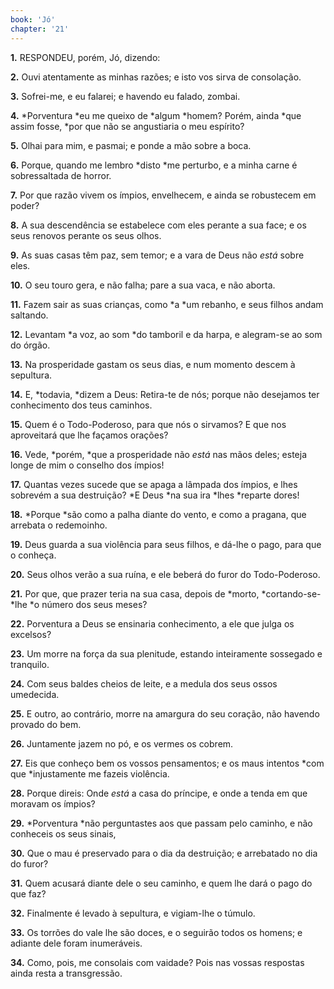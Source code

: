 ```yaml
---
book: 'Jó'
chapter: '21'
---
```


**1.** RESPONDEU, porém, Jó, dizendo:

**2.** Ouvi atentamente as minhas razões; e isto vos sirva de consolação.

**3.** Sofrei-me, e eu falarei; e havendo eu falado, zombai.

**4.** *Porventura *eu me queixo de *algum *homem? Porém, ainda *que assim fosse, *por que não se angustiaria o meu espírito?

**5.** Olhai para mim, e pasmai; e ponde a mão sobre a boca.

**6.** Porque, quando me lembro *disto *me perturbo, e a minha carne é sobressaltada de horror.

**7.** Por que razão vivem os ímpios, envelhecem, e ainda se robustecem em poder?

**8.** A sua descendência se estabelece com eles perante a sua face; e os seus renovos perante os seus olhos.

**9.** As suas casas têm paz, sem temor; e a vara de Deus não *está* sobre eles.

**10.** O seu touro gera, e não falha; pare a sua vaca, e não aborta.

**11.** Fazem sair as suas crianças, como *a *um rebanho, e seus filhos andam saltando.

**12.** Levantam *a voz, ao som *do tamboril e da harpa, e alegram-se ao som do órgão.

**13.** Na prosperidade gastam os seus dias, e num momento descem à sepultura.

**14.** E, *todavia, *dizem a Deus: Retira-te de nós; porque não desejamos ter conhecimento dos teus caminhos.

**15.** Quem é o Todo-Poderoso, para que nós o sirvamos? E que nos aproveitará que lhe façamos orações?

**16.** Vede, *porém, *que a prosperidade não *está* nas mãos deles; esteja longe de mim o conselho dos ímpios!

**17.** Quantas vezes sucede que se apaga a lâmpada dos ímpios, e lhes sobrevém a sua destruição? *E Deus *na sua ira *lhes *reparte dores!

**18.** *Porque *são como a palha diante do vento, e como a pragana, que arrebata o redemoinho.

**19.** Deus guarda a sua violência para seus filhos, e dá-lhe o pago, para que o conheça.

**20.** Seus olhos verão a sua ruína, e ele beberá do furor do Todo-Poderoso.

**21.** Por que, que prazer teria na sua casa, depois de *morto, *cortando-se-*lhe *o número dos seus meses?

**22.** Porventura a Deus se ensinaria conhecimento, a ele que julga os excelsos?

**23.** Um morre na força da sua plenitude, estando inteiramente sossegado e tranquilo.

**24.** Com seus baldes cheios de leite, e a medula dos seus ossos umedecida.

**25.** E outro, ao contrário, morre na amargura do seu coração, não havendo provado do bem.

**26.** Juntamente jazem no pó, e os vermes os cobrem.

**27.** Eis que conheço bem os vossos pensamentos; e os maus intentos *com que *injustamente me fazeis violência.

**28.** Porque direis: Onde *está* a casa do príncipe, e onde a tenda em que moravam os ímpios?

**29.** *Porventura *não perguntastes aos que passam pelo caminho, e não conheceis os seus sinais,

**30.** Que o mau é preservado para o dia da destruição; e arrebatado no dia do furor?

**31.** Quem acusará diante dele o seu caminho, e quem lhe dará o pago do que faz?

**32.** Finalmente é levado à sepultura, e vigiam-lhe o túmulo.

**33.** Os torrões do vale lhe são doces, e o seguirão todos os homens; e adiante dele foram inumeráveis.

**34.** Como, pois, me consolais com vaidade? Pois nas vossas respostas ainda resta a transgressão.